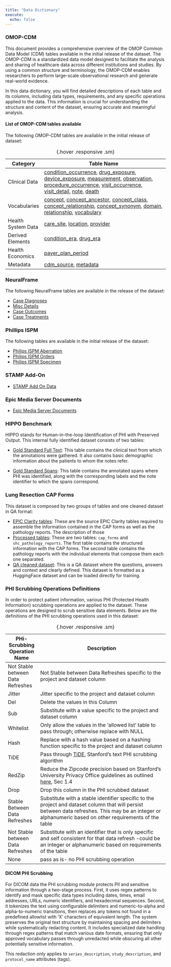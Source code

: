 ```yaml
---
title: "Data Dictionary"
execute:
  echo: false
---
```


### OMOP-CDM

This document provides a comprehensive overview of the OMOP Common Data Model (CDM) tables available in the initial release of the dataset. The OMOP-CDM is a standardized data model designed to facilitate the analysis and sharing of healthcare data across different institutions and studies. By using a common structure and terminology, the OMOP-CDM enables researchers to perform large-scale observational research and generate real-world evidence.

In this data dictionary, you will find detailed descriptions of each table and its columns, including data types, requirements, and any specific operations applied to the data. This information is crucial for understanding the structure and content of the dataset, ensuring accurate and meaningful analysis.

#### List of OMOP-CDM tables available

The following OMOP-CDM tables are available in the initial release of dataset:

| Category            | Table Name                                                                                   |
|---------------------|----------------------------------------------------------------------------------------------|
| Clinical Data       | [condition_occurrence](omop_data_dict/condition_occurrence.qmd), [drug_exposure](omop_data_dict/drug_exposure.qmd), [device_exposure](omop_data_dict/device_exposure.qmd), [measurement](omop_data_dict/measurement.qmd), [observation](omop_data_dict/observation.qmd), [procedure_occurrence](omop_data_dict/procedure_occurrence.qmd), [visit_occurrence](omop_data_dict/visit_occurrence.qmd), [visit_detail](omop_data_dict/visit_detail.qmd), [note](omop_data_dict/note.qmd), [death](omop_data_dict/death.qmd) |
| Vocabularies        | [concept](omop_data_dict/concept.qmd), [concept_ancestor](omop_data_dict/concept_ancestor.qmd), [concept_class](omop_data_dict/concept_class.qmd), [concept_relationship](omop_data_dict/concept_relationship.qmd), [concept_synonym](omop_data_dict/concept_synonym.qmd), [domain](omop_data_dict/domain.qmd), [relationship](omop_data_dict/relationship.qmd), [vocabulary](omop_data_dict/vocabulary.qmd) |
| Health System Data  | [care_site](omop_data_dict/care_site.qmd), [location](omop_data_dict/location.qmd), [provider](omop_data_dict/provider.qmd) |
| Derived Elements    | [condition_era](omop_data_dict/condition_era.qmd), [drug_era](omop_data_dict/drug_era.qmd) |
| Health Economics    | [payer_plan_period](omop_data_dict/payer_plan_period.qmd) |
| Metadata            | [cdm_source](omop_data_dict/cdm_source.qmd), [metadata](omop_data_dict/metadata.qmd) |
:  {.hover .responsive .sm}


### NeuralFrame 

The following NeuralFrame tables are available in the release of the dataset:

* [Case Diagnoses](neuralframe_data_dict/case_diagnoses.qmd)
* [Misc Details](neuralframe_data_dict/case_misc_details.qmd)
* [Case Outcomes](neuralframe_data_dict/case_outcomes.qmd)
* [Case Treatments](neuralframe_data_dict/case_treatments.qmd)

### Phillips ISPM

The following tables are available in the initial release of the dataset:

* [Philips ISPM Aberration](philips_ispm_data_dict/aberrations.qmd)
* [Philips ISPM Orders](philips_ispm_data_dict/pat_diag_orders.qmd)
* [Philips ISPM Specimen](philips_ispm_data_dict/specimen_data.qmd)

### STAMP Add-On

* [STAMP Add On Data](stamp_add_on_data_dict/stamp_addon_data.qmd)

### Epic Media Server Documents 

* [Epic Media Server Documents](epic_media_server_dict/epic_media_server.qmd)

### HIPPO Benchmark

HIPPO stands for Human-in-the-loop Identification of PHI with Preserved Output. This internal fully identified dataset consists of two tables:

* [Gold Standard Full Text](hippo_data_dict/phi_dataset.qmd#full-text): This table contains the clinical text from which the annotations were gathered. It also contains basic demographic information about the patients to whom the notes refer.

* [Gold Standard Spans](hippo_data_dict/phi_dataset.qmd#spans): This table contains the annotated spans where PHI was identified, along with the corresponding labels and the note identifier to which the spans correspond.

### Lung Resection CAP Forms

This dataset is composed by two groups of tables and one cleaned dataset in QA format:

* [EPIC Clarity tables](cap_forms_data_dict/clarity_tables.qmd): These are the source EPIC Clarity tables required to assemble the information contained in the CAP forms as well as the pathology reports. The description of those   
* [Processed tables](cap_forms_data_dict/processed_tables.qmd): These are two tables: `cap_forms` and `shc_pathology_reports`. The first table contains the structured information with the CAP forms. The second table contains the pathology reports with the individual elements that compose them each one separated. 
* [QA cleaned dataset](cap_forms_data_dict/qa_dataset.qmd): This is a QA dataset where the questions, answers and context and clearly defined. This dataset is formatted as a HuggingFace dataset and can be loaded directly for training. 

### PHI Scrubbing Operations Definitions

In order to protect patient information, various PHI (Protected Health Information) scrubbing operations are applied to the dataset. These operations are designed to scrub sensitive data elements. Below are the definitions of the PHI scrubbing operations used in this dataset:

| PHi-Scrubbing Operation Name | Description                                                                                                     |
|------------------------------|-----------------------------------------------------------------------------------------------------------------|
| Not Stable between Data Refreshes                       | Not Stable between Data Refreshes specific to the project and dataset column                                                               |
| Jitter                       | Jitter specific to the project and dataset column                                                               |
| Del                          | Delete the values in this Column                                                                                |
| Sub                          | Substitute with a value specific to the project and dataset column                                              |
| Whitelist                    | Only allow the values in the 'allowed list' table to pass through; otherwise replace with NULL                  |
| Hash                         | Replace with a hash value based on a hashing function specific to the project and dataset column                |
| TiDE                         | Pass through [TiDE](https://starr.stanford.edu/methods/tide-clinical-text-safe-harbor), Stanford's text PHI scrubbing algorithm                                                      |
| RedZip                       | Reduce the Zipcode precision based on Stanford's University Privacy Office guidelines as outlined [here](https://docs.google.com/document/d/1wC_ikzVahKUQuGSod4OfFKVPfedAnqO-tDHjo4O2ygY/edit?tab=t.0), Sec 1.4 |
| Drop                         | Drop this column in the PHI scrubbed dataset                                                                    |
| Stable Between Data Refreshes     | Substitute with a stable identifier specific to the project and dataset column that will persist between data refreshes. This may be an integer or alphanumeric based on other  requirements of the table |
| Not Stable between Data Refreshes | Substitute with an identifier that is only specific and self consistent for that data refresh -could be an integer or alphanumeric based on  requirements of the table                                    |
| None                              | pass as is- no PHI scrubbing operation                                                                                                                                                                    |

:  {.hover .responsive .sm}

#### DICOM PHI Scrubbing

For DICOM data the PHI scrubbing module protects PII and sensitive information through a two-stage process. First, it uses regex patterns to identify and mask specific data types including dates, times, email addresses, URLs, numeric identifiers, and hexadecimal sequences. Second, it tokenizes the text using configurable delimiters and numeric-to-alpha and alpha-to-numeric transitions, then replaces any tokens not found in a predefined allowlist with 'X' characters of equivalent length. The system preserves the original text structure by maintaining spacing and delimiters while systematically redacting content. It includes specialized date handling through regex patterns that match various date formats, ensuring that only approved vocabulary passes through unredacted while obscuring all other potentially sensitive information.

This redaction only applies to `series_description`, `study_description`, and `protocol_name` attributes (tags).